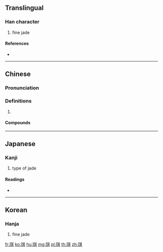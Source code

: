 ==Translingual==

===Han character===
{{Han char|rn=96|rad=玉|as=08|sn=12|four=14181|canj=MGTMC}}

# fine jade

====References====
* {{Han ref|kx=0734.280|dkj=21067|dj=1146.290|hdz=21120.030|uh=742A|ud=29738|bh=B558|bd=46424}}

----

==Chinese==
{{zh-forms}}

===Pronunciation===
{{zh-pron
|m=qí
|c=kei4
|mc=y
|oc=y
|cat=
}}

===Definitions===
{{zh-hanzi}}

# {{rfdef|zh}}

====Compounds====
{{zh-der|安琪兒|火樹琪花|琪樹|琪花瑤草|瑤草琪花}}

----

==Japanese==

===Kanji===
{{ja-kanji|grade=|rs=玉08}}

# type of jade

====Readings====
* {{ja-readings|on=[[き]] (ki), [[ぎ]] (gi)|kun=[[たま]] (tama)|nanori=}}

----

==Korean==

===Hanja===
{{ko-hanja|hangeul=기|eumhun=|rv=gi|mr=ki|y=ki}}

# fine jade

[[fr:琪]]
[[ko:琪]]
[[hu:琪]]
[[mg:琪]]
[[pl:琪]]
[[th:琪]]
[[zh:琪]]